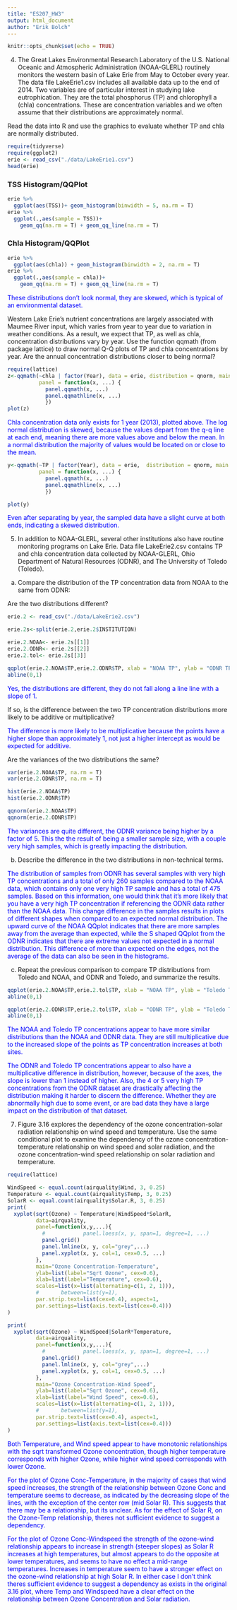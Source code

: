 ```yaml
---
title: "ES207_HW3"
output: html_document
author: "Erik Bolch"
---
```

```r
knitr::opts_chunk$set(echo = TRUE)
```
4. The Great Lakes Environmental Research Laboratory of the U.S. National
Oceanic and Atmospheric Administration (NOAA-GLERL) routinely
monitors the western basin of Lake Erie from May to October
every year. The data file LakeErie1.csv includes all available data up
to the end of 2014. Two variables are of particular interest in studying
lake eutrophication. They are the total phosphorus (TP) and chlorophyll
a (chla) concentrations. These are concentration variables and we often
assume that their distributions are approximately normal.


Read the data into R and use the graphics to evaluate whether TP
and chla are normally distributed.

```r
require(tidyverse)
require(ggplot2)
erie <- read_csv("./data/LakeErie1.csv")
head(erie)
```
### TSS Histogram/QQPlot
```r
erie %>%
  ggplot(aes(TSS))+ geom_histogram(binwidth = 5, na.rm = T)
erie %>%  
  ggplot(.,aes(sample = TSS))+
    geom_qq(na.rm = T) + geom_qq_line(na.rm = T)

```
### Chla Histogram/QQPlot
```r
erie %>%
  ggplot(aes(chla)) + geom_histogram(binwidth = 2, na.rm = T)
erie %>%
  ggplot(.,aes(sample = chla))+
    geom_qq(na.rm = T) + geom_qq_line(na.rm = T)

```

<span style="color:blue">These distributions don't look normal, they are skewed, which is typical of an environmental dataset.</span>

Western Lake Erie's nutrient concentrations are largely associated with Maumee River input, which varies from year to year due to variation in weather conditions. As a result, we expect that TP, as well as chla, concentration distributions vary by year. Use the function qqmath (from package lattice) to draw normal Q-Q plots of TP and chla concentrations by year. Are the annual concentration distributions closer to being normal?

```r
require(lattice)
z<-qqmath(~chla | factor(Year), data = erie, distribution = qnorm, main = "Q-Q Plot",  ylab = "[Chla]",
          panel = function(x, ...) {
            panel.qqmath(x, ...)
            panel.qqmathline(x, ...)
            })
plot(z)

```

<span style="color:blue">Chla concentration data only exists for 1 year (2013), plotted above. The log normal distribution is skewed, because the values depart from the q-q line at each end, meaning there are more values above and below the mean. In a normal distribution the majority of values would be located on or close to the mean.</span>

```r
y<-qqmath(~TP | factor(Year), data = erie,  distribution = qnorm, main = "Q-Q Plot", ylab = "[Total Phosphorous]",
          panel = function(x, ...) {
            panel.qqmath(x, ...)
            panel.qqmathline(x, ...)
            })

plot(y)

```

<span style="color:blue"> Even after separating by year, the sampled data have a slight curve at both ends, indicating a skewed distribution.</span>

5. In addition to NOAA-GLERL, several other institutions also have routine
monitoring programs on Lake Erie. Data file LakeErie2.csv contains
TP and chla concentration data collected by NOAA-GLERL,
Ohio Department of Natural Resources (ODNR), and The University
of Toledo (Toledo).

(a) Compare the distribution of the TP concentration data from NOAA to the same from ODNR:

Are the two distributions different?

```r
erie.2 <- read_csv("./data/LakeErie2.csv")

erie.2s<-split(erie.2,erie.2$INSTITUTION)

erie.2.NOAA<- erie.2s[[1]]
erie.2.ODNR<- erie.2s[[2]]
erie.2.tol<- erie.2s[[3]]

qqplot(erie.2.NOAA$TP,erie.2.ODNR$TP, xlab = "NOAA TP", ylab = "ODNR TP")
abline(0,1)
```

<span style="color:blue">Yes, the distributions are different, they do not fall along a line line with a slope of 1. </span>

If so, is the difference between the two TP concentration distributions more likely to be additive or multiplicative?

<span style="color:blue">The difference is more likely to be multiplicative because the points have a higher slope than approximately 1, not just a higher intercept as would be expected for additive.</span>

Are the variances of the two distributions the same?

```r
var(erie.2.NOAA$TP, na.rm = T)
var(erie.2.ODNR$TP, na.rm = T)

hist(erie.2.NOAA$TP)
hist(erie.2.ODNR$TP)

qqnorm(erie.2.NOAA$TP)
qqnorm(erie.2.ODNR$TP)

```

<span style="color:blue"> The variances are quite different, the ODNR variance being higher by a factor of 5. This the the result of being a smaller sample size, with a couple very high samples, which is greatly impacting the distribution.</span>

(b) Describe the difference in the two distributions in non-technical terms.

<span style="color:blue"> The distribution of samples from ODNR has several samples with very high TP concentrations and a total of only 260 samples compared to the NOAA data, which contains only one very high TP sample and has a total of 475 samples. Based on this information, one would think that it's more likely that you have a very high TP concentration if referencing the ODNR data rather than the NOAA data. This change difference in the samples results in plots of different shapes when compared to an expected normal distribution. The upward curve of the NOAA QQplot indicates that there are more samples away from the average than expected, while the S shaped QQplot from the ODNR indicates that there are extreme values not expected in a normal distribution. This difference of more than expected on the edges, not the average of the data can also be seen in the histograms.</span>

(c) Repeat the previous comparison to compare TP distributions from Toledo and NOAA, and ODNR and Toledo, and summarize the results.

```r
qqplot(erie.2.NOAA$TP,erie.2.tol$TP, xlab = "NOAA TP", ylab = "Toledo TP")
abline(0,1)
```


```r
qqplot(erie.2.ODNR$TP,erie.2.tol$TP, xlab = "ODNR TP", ylab = "Toledo TP")
abline(0,1)
```

<span style="color:blue"> The NOAA and Toledo TP concentrations appear to have more similar distributions than the NOAA and ODNR data. They are still multiplicative due to the increased slope of the points as TP concentration increases at both sites. </span>

<span style="color:blue">The ODNR and Toledo TP concentrations appear to also have a multiplicative difference in distribution, however, because of the axes, the slope is lower than 1 instead of higher. Also, the 4 or 5 very high TP concentrations from the ODNR dataset are drastically affecting the distribution making it harder to discern the difference. Whether they are abnormally high due to some event, or are bad data they have a large impact on the distribution of that dataset.</span>


7. Figure 3.16 explores the dependency of the ozone concentration-solar radiation relationship on wind speed and temperature. Use the same conditional plot to examine the dependency of the ozone concentration-temperature relationship on wind speed and solar radiation, and the ozone concentration-wind speed relationship on solar radiation and temperature.


```r
require(lattice)

WindSpeed <- equal.count(airquality$Wind, 3, 0.25)
Temperature <- equal.count(airquality$Temp, 3, 0.25)
SolarR <- equal.count(airquality$Solar.R, 3, 0.25)
print(
  xyplot(sqrt(Ozone) ~ Temperature|WindSpeed*SolarR,
         data=airquality,
         panel=function(x,y,...){
           #            panel.loess(x, y, span=1, degree=1, ...)
           panel.grid()
           panel.lmline(x, y, col="grey",...)
           panel.xyplot(x, y, col=1, cex=0.5, ...)
         },
         main="Ozone Concentration-Temperature",
         ylab=list(label="Sqrt Ozone", cex=0.6),
         xlab=list(label="Temperature", cex=0.6),
         scales=list(x=list(alternating=c(1, 2, 1))),
         #       between=list(y=1),
         par.strip.text=list(cex=0.4), aspect=1,
         par.settings=list(axis.text=list(cex=0.4)))
)

print(
  xyplot(sqrt(Ozone) ~ WindSpeed|SolarR*Temperature,
         data=airquality,
         panel=function(x,y,...){
           #            panel.loess(x, y, span=1, degree=1, ...)
           panel.grid()
           panel.lmline(x, y, col="grey",...)
           panel.xyplot(x, y, col=1, cex=0.5, ...)
         },
         main="Ozone Concentration-Wind Speed",
         ylab=list(label="Sqrt Ozone", cex=0.6),
         xlab=list(label="Wind Speed", cex=0.6),
         scales=list(x=list(alternating=c(1, 2, 1))),
         #       between=list(y=1),
         par.strip.text=list(cex=0.4), aspect=1,
         par.settings=list(axis.text=list(cex=0.4)))
)

```

<span style="color:blue"> Both Temperature, and Wind speed appear to have monotonic relationships with the sqrt transformed Ozone concentration, though higher temperature corresponds with higher Ozone, while higher wind speed corresponds with lower Ozone. </span>

<span style="color:blue">For the plot of Ozone Conc-Temperature, in the majority of cases that wind speed increases, the strength of the relationship between Ozone Conc and temperature seems to decrease, as indicated by the decreasing slope of the lines, with the exception of the center row (mid Solar R). This suggests that there may be a relationship, but its unclear. As for the effect of Solar R, on the Ozone-Temp relationship, theres not sufficient evidence to suggest a dependency.</span>

<span style="color:blue">For the plot of Ozone Conc-Windspeed the strength of the ozone-wind relationship appears to increase in strength (steeper slopes) as Solar R increases at high temperatures, but almost appears to do the opposite at lower temperatures, and seems to have no effect a mid-range temperatures. Increases in temperature seem to have a stronger effect on the ozone-wind relationship at high Solar R. In either case I don't think theres sufficient evidence to suggest a dependency as exists in the original 3.16 plot, where Temp and Windspeed have a clear effect on the relationship between Ozone Concentration and Solar radiation.</span>






